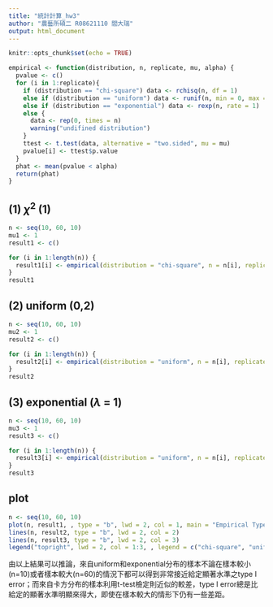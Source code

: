 ---
title: "統計計算_hw3"
author: "農藝所碩二 R08621110 閻大瑞"
output: html_document
---

```{r setup, include=FALSE}
knitr::opts_chunk$set(echo = TRUE)
```

```{r}
empirical <- function(distribution, n, replicate, mu, alpha) {
  pvalue <- c()
  for (i in 1:replicate){
    if (distribution == "chi-square") data <- rchisq(n, df = 1)
    else if (distribution == "uniform") data <- runif(n, min = 0, max = 2)
    else if (distribution == "exponential") data <- rexp(n, rate = 1)
    else {
      data <- rep(0, times = n)
      warning("undifined distribution")
    }
    ttest <- t.test(data, alternative = "two.sided", mu = mu)
    pvalue[i] <- ttest$p.value
  }
  phat <- mean(pvalue < alpha)
  return(phat)
}
```

## (1) $\chi^2$ (1)
```{r}
n <- seq(10, 60, 10)
mu1 <- 1
result1 <- c()

for (i in 1:length(n)) {
  result1[i] <- empirical(distribution = "chi-square", n = n[i], replicate = 10000, mu = mu1, alpha = 0.05)
}
result1
```

## (2) uniform (0,2)
```{r}
n <- seq(10, 60, 10)
mu2 <- 1
result2 <- c()

for (i in 1:length(n)) {
  result2[i] <- empirical(distribution = "uniform", n = n[i], replicate = 10000, mu = mu2, alpha = 0.05)
}
result2
```

## (3) exponential ($\lambda$ = 1)
```{r}
n <- seq(10, 60, 10)
mu3 <- 1
result3 <- c()

for (i in 1:length(n)) {
  result3[i] <- empirical(distribution = "uniform", n = n[i], replicate = 10000, mu = mu3, alpha = 0.05)
}
result3
```

## plot
```{r}
n <- seq(10, 60, 10)
plot(n, result1, , type = "b", lwd = 2, col = 1, main = "Empirical Type I Error Rate", ylim = c(0, 0.14), ylab = bquote(alpha))
lines(n, result2, type = "b", lwd = 2, col = 2)
lines(n, result3, type = "b", lwd = 2, col = 3)
legend("topright", lwd = 2, col = 1:3, , legend = c("chi-square", "uniform (0,2)", "exp (lambda = 1)"))
```
由以上結果可以推論，來自uniform和exponential分布的樣本不論在樣本較小(n=10)或者樣本較大(n=60)的情況下都可以得到非常接近給定顯著水準之type I error；而來自卡方分布的樣本利用t-test檢定則近似的較差，type I error總是比給定的顯著水準明顯來得大，即使在樣本較大的情形下仍有一些差距。
